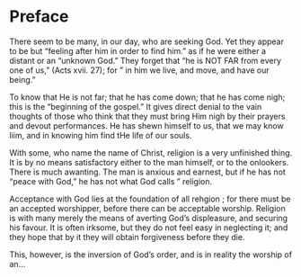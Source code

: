 # Preface {-}

There seem to be many, in our day, who are seeking God. Yet they appear to be but "feeling after him in order to find him." as if he were either a distant or an "unknown God." They forget that "he is NOT FAR from every one of us," (Acts xvii. 27); for " in him we live, and move, and have our being.”

To know that He is not far; that he has come down; that he has come nigh; this is the "beginning of the gospel." It gives direct denial to the vain thoughts of those who think that they must bring Him nigh by their prayers and devout performances. He has shewn himself to us, that we may know liim, and in knowing him find tHe life of our souls.

With some, who name the name of Christ, religion is a very unfinished thing. It is by no means satisfactory either to the man himself, or to the onlookers. There is much awanting. The man is anxious and earnest, but if he has not "peace with God," he has not what God calls " religion.

Acceptance with God lies at the foundation of all rehgion ; for there must be an accepted worshipper, before there can be acceptable worship. Religion is with many merely the means of averting God's displeasure, and securing his favour. It is often irksome, but they do not feel easy in neglecting it; and they hope that by it they will obtain forgiveness before they die.

This, however, is the inversion of God's order, and is in reality the worship of an...
